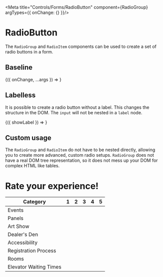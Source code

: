 
<Meta title="Controls/Forms/RadioButton" component={RadioGroup} argTypes={{ onChange: {} }}/>

# RadioButton

The `RadioGroup` and `RadioItem` components can be used to create a set of radio buttons in a form.

## Baseline

<Canvas>
	<Story name="Baseline" args={{
		title: 'Who is the best fox?',
	}}>
		{({ onChange, ...args }) => <RadioGroup name="popularity-contest" {...args}>
			<RadioItem value="robin-hood" label="Robin Hood" onChange={onChange}/>
			<RadioItem value="nick-wilde" label="Nick Wilde" onChange={onChange}/>
			<RadioItem value="fox-mccloud" label="Fox McCloud" onChange={onChange}/>
		</RadioGroup>}
	</Story>
</Canvas>

<ArgsTable story="Baseline"/>

## Labelless

It is possible to create a radio button without a label. This changes the structure in the DOM. The `input` will not be nested in a `label` node.

<Canvas>
	<Story name="Labelless" args={{
		showLabel: true,
	}}>
		{({ showLabel }) => <RadioGroup name="example">
			<RadioItem value="example" label={showLabel ? 'Now you see me' : undefined}/>
		</RadioGroup>}
	</Story>
</Canvas>

<ArgsTable story="Labelless"/>

## Custom usage

The `RadioGroup` and `RadioItem` do not have to be nested directly, allowing you to create more advanced, custom radio setups.
`RadioGroup` does not have a real DOM tree representation, so it does not mess up your DOM for complex HTML like tables.

<Canvas>
	<Story name="Advanced Setup">
		<h1>Rate your experience!</h1>
		<table>
			<thead>
				<tr>
					<th>Category</th>
					<th>1</th>
					<th>2</th>
					<th>3</th>
					<th>4</th>
					<th>5</th>
				</tr>
			</thead>
			<tbody>
				<RadioGroup name="events">
					<tr>
						<td>Events</td>
						<td><RadioItem value={1}/></td>
						<td><RadioItem value={2}/></td>
						<td><RadioItem value={3}/></td>
						<td><RadioItem value={4}/></td>
						<td><RadioItem value={5}/></td>
					</tr>
				</RadioGroup>
				<RadioGroup name="panels">
					<tr>
						<td>Panels</td>
						<td><RadioItem value={1}/></td>
						<td><RadioItem value={2}/></td>
						<td><RadioItem value={3}/></td>
						<td><RadioItem value={4}/></td>
						<td><RadioItem value={5}/></td>
					</tr>
				</RadioGroup>
				<RadioGroup name="art-show">
					<tr>
						<td>Art Show</td>
						<td><RadioItem value={1}/></td>
						<td><RadioItem value={2}/></td>
						<td><RadioItem value={3}/></td>
						<td><RadioItem value={4}/></td>
						<td><RadioItem value={5}/></td>
					</tr>
				</RadioGroup>
				<RadioGroup name="dealers-den">
					<tr>
						<td>Dealer's Den</td>
						<td><RadioItem value={1}/></td>
						<td><RadioItem value={2}/></td>
						<td><RadioItem value={3}/></td>
						<td><RadioItem value={4}/></td>
						<td><RadioItem value={5}/></td>
					</tr>
				</RadioGroup>
				<RadioGroup name="accessibility">
					<tr>
						<td>Accessibility</td>
						<td><RadioItem value={1}/></td>
						<td><RadioItem value={2}/></td>
						<td><RadioItem value={3}/></td>
						<td><RadioItem value={4}/></td>
						<td><RadioItem value={5}/></td>
					</tr>
				</RadioGroup>
				<RadioGroup name="registration-process">
					<tr>
						<td>Registration Process</td>
						<td><RadioItem value={1}/></td>
						<td><RadioItem value={2}/></td>
						<td><RadioItem value={3}/></td>
						<td><RadioItem value={4}/></td>
						<td><RadioItem value={5}/></td>
					</tr>
				</RadioGroup>
				<RadioGroup name="rooms">
					<tr>
						<td>Rooms</td>
						<td><RadioItem value={1}/></td>
						<td><RadioItem value={2}/></td>
						<td><RadioItem value={3}/></td>
						<td><RadioItem value={4}/></td>
						<td><RadioItem value={5}/></td>
					</tr>
				</RadioGroup>
				<RadioGroup name="elevator-waiting-times">
					<tr>
						<td>Elevator Waiting Times</td>
						<td><RadioItem value={1}/></td>
						<td><RadioItem value={2}/></td>
						<td><RadioItem value={3}/></td>
						<td><RadioItem value={4}/></td>
						<td><RadioItem value={5}/></td>
					</tr>
				</RadioGroup>
			</tbody>
		</table>
	</Story>
</Canvas>

